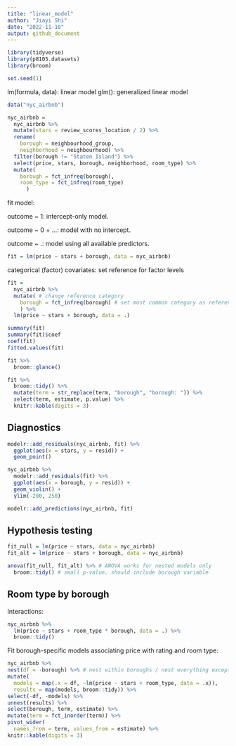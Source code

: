 ```yaml
---
title: "linear_model"
author: "Jiayi Shi"
date: "2022-11-10"
output: github_document
---
```


```r
library(tidyverse)
library(p8105.datasets)
library(broom)

set.seed(1)
```

lm(formula, data): linear model
glm(): generalized linear model

```r
data("nyc_airbnb")

nyc_airbnb = 
  nyc_airbnb %>% 
  mutate(stars = review_scores_location / 2) %>% 
  rename(
    borough = neighbourhood_group,
    neighborhood = neighbourhood) %>% 
  filter(borough != "Staten Island") %>% 
  select(price, stars, borough, neighborhood, room_type) %>% 
  mutate(
    borough = fct_infreq(borough),
    room_type = fct_infreq(room_type)
      )
```

fit model:

outcome ~ 1: intercept-only model.

outcome ~ 0 + ...: model with no intercept.

outcome ~ .: model using all available predictors.

```r
fit = lm(price ~ stars + borough, data = nyc_airbnb)
```

categorical (factor) covariates: set reference for factor levels

```r
fit = 
  nyc_airbnb %>% 
  mutate( # change reference category
    borough = fct_infreq(borough) # set most common category as reference (most common category set as 1 by R - reference)
    ) %>% 
  lm(price ~ stars + borough, data = .)
```

```r
summary(fit)
summary(fit)$coef
coef(fit)
fitted.values(fit)
```

```r
fit %>% 
  broom::glance()
```

```r
fit %>% 
  broom::tidy() %>% 
  mutate(term = str_replace(term, "borough", "borough: ")) %>% 
  select(term, estimate, p.value) %>% 
  knitr::kable(digits = 3)
```

## Diagnostics

```r
modelr::add_residuals(nyc_airbnb, fit) %>%
  ggplot(aes(x = stars, y = resid)) +
  geom_point()

nyc_airbnb %>% 
  modelr::add_residuals(fit) %>% 
  ggplot(aes(x = borough, y = resid)) + 
  geom_violin() +
  ylim(-200, 250)

modelr::add_predictions(nyc_airbnb, fit)
```

## Hypothesis testing

```r
fit_null = lm(price ~ stars, data = nyc_airbnb)
fit_alt = lm(price ~ stars + borough, data = nyc_airbnb)

anova(fit_null, fit_alt) %>% # ANOVA works for nested models only
  broom::tidy() # small p-value, should include borough variable
```

## Room type by borough

Interactions:

```r
nyc_airbnb %>% 
  lm(price ~ stars + room_type * borough, data = .) %>% 
  broom::tidy() 
```

Fit borough-specific models associating price with rating and room type:

```r
nyc_airbnb %>% 
nest(df = -borough) %>% # nest within boroughs / nest everything except brough
mutate(
  models = map(.x = df, ~lm(price ~ stars + room_type, data = .x)),
  results = map(models, broom::tidy)) %>% 
select(-df, -models) %>% 
unnest(results) %>% 
select(borough, term, estimate) %>% 
mutate(term = fct_inorder(term)) %>% 
pivot_wider(
  names_from = term, values_from = estimate) %>% 
knitr::kable(digits = 3)
```

